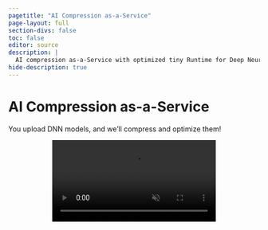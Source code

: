 ```yaml
---
pagetitle: "AI Compression as-a-Service"
page-layout: full
section-divs: false
toc: false
editor: source
description: |
  AI compression as-a-Service with optimized tiny Runtime for Deep Neural Network (DNN)
hide-description: true
---
```


# AI Compression as-a-Service

You upload DNN models, and we'll compress and optimize them!

<video id="myVideo" autoplay muted playsinline loop controls style="width: 65%; height: auto; display: block; margin: 0 auto;">
  <source src="images/mvp2.mp4" type="video/mp4">
  Your browser does not support the video tag.
</video>

Run by [NinjaLABO](https://ninjalabo.ai).

# Next
next

